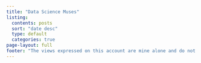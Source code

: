 ```yaml
---
title: "Data Science Muses"
listing:
  contents: posts
  sort: "date desc"
  type: default
  categories: true
page-layout: full
footer: "The views expressed on this account are mine alone and do not necessarily reflect the view of my employer, Artisight."
---
```



